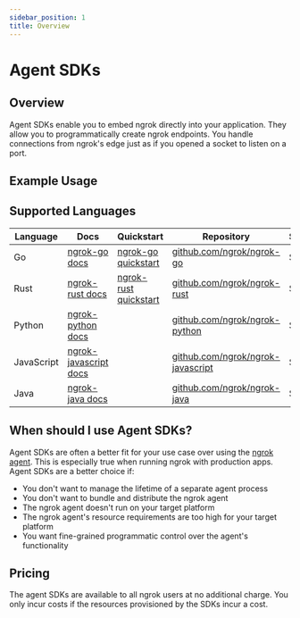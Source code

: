 ```yaml
---
sidebar_position: 1
title: Overview
---
```




# Agent SDKs

## Overview

Agent SDKs enable you to embed ngrok directly into your application. They allow
you to programmatically create ngrok endpoints. You handle connections from
ngrok's edge just as if you opened a socket to listen on a port.

## Example Usage

<Tabs groupId="connectivity" queryString="cty">
	<TabItem value="go-sdk" label="Go SDK">
		<RandomGoSdkExample />
	</TabItem>
	<TabItem value="javascript-sdk" label="Javascript SDK">
		<RandomJavascriptSdkExample />
	</TabItem>
	<TabItem value="python-sdk" label="Python SDK">
		<RandomPythonSdkExample />
	</TabItem>
	<TabItem value="rust-sdk" label="Rust SDK">
		<RandomRustSdkExample />
	</TabItem>
	<TabItem value="java-sdk" label="Java SDK">
		<RandomJavaSdkExample />
	</TabItem>

</Tabs>

## Supported Languages

| Language   | Docs                                                               | Quickstart                                      | Repository                                                                     | Status |
| ---------- | ------------------------------------------------------------------ | ----------------------------------------------- | ------------------------------------------------------------------------------ | ------ |
| Go         | [ngrok-go docs](https://pkg.go.dev/golang.ngrok.com/ngrok)         | [ngrok-go quickstart](/getting-started/go/)     | [github.com/ngrok/ngrok-go](https://github.com/ngrok/ngrok-go)                 | Stable |
| Rust       | [ngrok-rust docs](https://docs.rs/ngrok/latest/ngrok/)             | [ngrok-rust quickstart](/getting-started/rust/) | [github.com/ngrok/ngrok-rust](https://github.com/ngrok/ngrok-rust)             | Stable |
| Python     | [ngrok-python docs](https://ngrok.github.io/ngrok-python/)         |                                                 | [github.com/ngrok/ngrok-python](https://github.com/ngrok/ngrok-python)         | Stable |
| JavaScript | [ngrok-javascript docs](https://ngrok.github.io/ngrok-javascript/) |                                                 | [github.com/ngrok/ngrok-javascript](https://github.com/ngrok/ngrok-javascript) | Stable |
| Java       | [ngrok-java docs](https://ngrok.github.io/ngrok-java/)             |                                                 | [github.com/ngrok/ngrok-java](https://github.com/ngrok/ngrok-java)             | Stable |

## When should I use Agent SDKs?

Agent SDKs are often a better fit for your use case over using the [ngrok
agent](/agent/). This is especially true when running ngrok with
production apps. Agent SDKs are a better choice if:

- You don't want to manage the lifetime of a separate agent process
- You don't want to bundle and distribute the ngrok agent
- The ngrok agent doesn't run on your target platform
- The ngrok agent's resource requirements are too high for your target platform
- You want fine-grained programmatic control over the agent's functionality

## Pricing

The agent SDKs are available to all ngrok users at no additional charge. You
only incur costs if the resources provisioned by the SDKs incur a cost.
